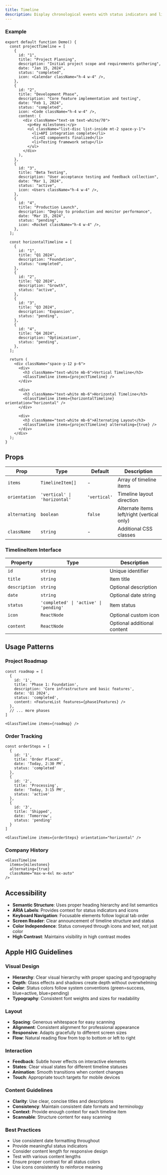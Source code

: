 ```yaml
---
title: Timeline
description: Display chronological events with status indicators and liquid glass styling.
---
```


### Example

```tsx
export default function Demo() {
  const projectTimeline = [
    {
      id: "1",
      title: "Project Planning",
      description: "Initial project scope and requirements gathering",
      date: "Jan 15, 2024",
      status: "completed",
      icon: <Calendar className="h-4 w-4" />,
    },
    {
      id: "2",
      title: "Development Phase",
      description: "Core feature implementation and testing",
      date: "Feb 1, 2024",
      status: "completed",
      icon: <Code className="h-4 w-4" />,
      content: (
        <div className="text-sm text-white/70">
          <p>Key milestones:</p>
          <ul className="list-disc list-inside mt-2 space-y-1">
            <li>API integration complete</li>
            <li>UI components finalized</li>
            <li>Testing framework setup</li>
          </ul>
        </div>
      ),
    },
    {
      id: "3",
      title: "Beta Testing",
      description: "User acceptance testing and feedback collection",
      date: "Mar 1, 2024",
      status: "active",
      icon: <Users className="h-4 w-4" />,
    },
    {
      id: "4",
      title: "Production Launch",
      description: "Deploy to production and monitor performance",
      date: "Mar 15, 2024",
      status: "pending",
      icon: <Rocket className="h-4 w-4" />,
    },
  ];

  const horizontalTimeline = [
    {
      id: "1",
      title: "Q1 2024",
      description: "Foundation",
      status: "completed",
    },
    {
      id: "2",
      title: "Q2 2024",
      description: "Growth",
      status: "active",
    },
    {
      id: "3",
      title: "Q3 2024",
      description: "Expansion",
      status: "pending",
    },
    {
      id: "4",
      title: "Q4 2024",
      description: "Optimization",
      status: "pending",
    },
  ];

  return (
    <div className="space-y-12 p-6">
      <div>
        <h3 className="text-white mb-6">Vertical Timeline</h3>
        <GlassTimeline items={projectTimeline} />
      </div>

      <div>
        <h3 className="text-white mb-6">Horizontal Timeline</h3>
        <GlassTimeline items={horizontalTimeline} orientation="horizontal" />
      </div>

      <div>
        <h3 className="text-white mb-6">Alternating Layout</h3>
        <GlassTimeline items={projectTimeline} alternating={true} />
      </div>
    </div>
  );
}
```

## Props

| Prop          | Type                         | Default      | Description                                |
| ------------- | ---------------------------- | ------------ | ------------------------------------------ |
| `items`       | `TimelineItem[]`             | -            | Array of timeline items                    |
| `orientation` | `'vertical' \| 'horizontal'` | `'vertical'` | Timeline layout direction                  |
| `alternating` | `boolean`                    | `false`      | Alternate items left/right (vertical only) |
| `className`   | `string`                     | -            | Additional CSS classes                     |

### TimelineItem Interface

| Property      | Type                                   | Description                 |
| ------------- | -------------------------------------- | --------------------------- |
| `id`          | `string`                               | Unique identifier           |
| `title`       | `string`                               | Item title                  |
| `description` | `string`                               | Optional description        |
| `date`        | `string`                               | Optional date string        |
| `status`      | `'completed' \| 'active' \| 'pending'` | Item status                 |
| `icon`        | `ReactNode`                            | Optional custom icon        |
| `content`     | `ReactNode`                            | Optional additional content |

## Usage Patterns

### Project Roadmap

```tsx
const roadmap = [
  {
    id: '1',
    title: 'Phase 1: Foundation',
    description: 'Core infrastructure and basic features',
    date: 'Q1 2024',
    status: 'completed',
    content: <FeatureList features={phase1Features} />
  },
  // ... more phases
]

<GlassTimeline items={roadmap} />
```

### Order Tracking

```tsx
const orderSteps = [
  {
    id: '1',
    title: 'Order Placed',
    date: 'Today, 2:30 PM',
    status: 'completed'
  },
  {
    id: '2',
    title: 'Processing',
    date: 'Today, 3:15 PM',
    status: 'active'
  },
  {
    id: '3',
    title: 'Shipped',
    date: 'Tomorrow',
    status: 'pending'
  }
]

<GlassTimeline items={orderSteps} orientation="horizontal" />
```

### Company History

```tsx
<GlassTimeline
  items={milestones}
  alternating={true}
  className="max-w-4xl mx-auto"
/>
```

## Accessibility

- **Semantic Structure**: Uses proper heading hierarchy and list semantics
- **ARIA Labels**: Provides context for status indicators and icons
- **Keyboard Navigation**: Focusable elements follow logical tab order
- **Screen Reader**: Clear announcement of timeline structure and status
- **Color Independence**: Status conveyed through icons and text, not just color
- **High Contrast**: Maintains visibility in high contrast modes

## Apple HIG Guidelines

### Visual Design

- **Hierarchy**: Clear visual hierarchy with proper spacing and typography
- **Depth**: Glass effects and shadows create depth without overwhelming
- **Color**: Status colors follow system conventions (green=success, blue=active, blue=pending)
- **Typography**: Consistent font weights and sizes for readability

### Layout

- **Spacing**: Generous whitespace for easy scanning
- **Alignment**: Consistent alignment for professional appearance
- **Responsive**: Adapts gracefully to different screen sizes
- **Flow**: Natural reading flow from top to bottom or left to right

### Interaction

- **Feedback**: Subtle hover effects on interactive elements
- **States**: Clear visual states for different timeline statuses
- **Animation**: Smooth transitions when content changes
- **Touch**: Appropriate touch targets for mobile devices

### Content Guidelines

- **Clarity**: Use clear, concise titles and descriptions
- **Consistency**: Maintain consistent date formats and terminology
- **Context**: Provide enough context for each timeline item
- **Scannable**: Structure content for easy scanning

### Best Practices

- Use consistent date formatting throughout
- Provide meaningful status indicators
- Consider content length for responsive design
- Test with various content lengths
- Ensure proper contrast for all status colors
- Use icons consistently to reinforce meaning
